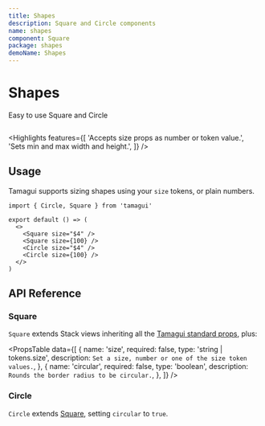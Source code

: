 ```yaml
---
title: Shapes
description: Square and Circle components
name: shapes
component: Square
package: shapes
demoName: Shapes
---
```


# Shapes

<Description>Easy to use Square and Circle</Description>

<InstallBanner name="@tamagui/shapes" />

<HeroContainer>
  <ShapesDemo />
</HeroContainer>

```tsx hero template=Shapes

```

<Highlights
  features={[
    'Accepts size props as number or token value.',
    'Sets min and max width and height.',
  ]}
/>

## Usage

Tamagui supports sizing shapes using your `size` tokens, or plain numbers.

```tsx
import { Circle, Square } from 'tamagui'

export default () => (
  <>
    <Square size="$4" />
    <Square size={100} />
    <Circle size="$4" />
    <Circle size={100} />
  </>
)
```

## API Reference

### Square

`Square` extends Stack views inheriting all the [Tamagui standard props](/docs/intro/props), plus:

<PropsTable
  data={[
    {
      name: 'size',
      required: false,
      type: 'string | tokens.size',
      description: `Set a size, number or one of the size token values.`,
    },
    {
      name: 'circular',
      required: false,
      type: 'boolean',
      description: `Rounds the border radius to be circular.`,
    },
  ]}
/>

### Circle

`Circle` extends [Square](#square), setting `circular` to `true`.
